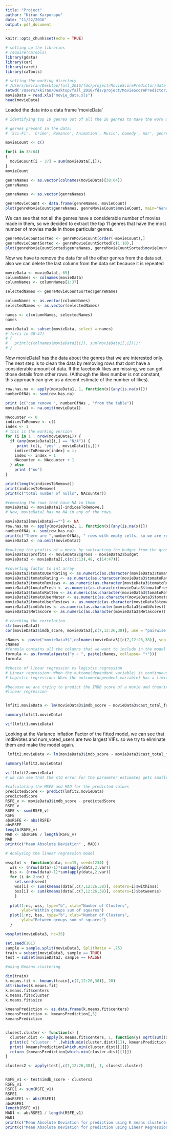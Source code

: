 ```yaml
---
title: "Project"
author: "Kiran Karpurapu"
date: "11/22/2016"
output: pdf_document
---
```


<!-- https://rstudio-pubs-static.s3.amazonaws.com/33876_1d7794d9a86647ca90c4f182df93f0e8.html -->

```r
knitr::opts_chunk$set(echo = TRUE)
```

```r
# setting up the libraries
# require(caTools)
library(gdata)
library(car)
library(caret)
library(caTools)
```

```r
# setting the working directory
# /Users/kkiran/Desktop/fall_2016/fds/project/MovieScorePredictor/data
setwd('/Users/kkiran/Desktop/fall_2016/fds/project/MovieScorePredictor/data/')
movieData = read.xls("movie_data.xls")
head(movieData)
```

Loaded the data into a data frame 'movieData'

```r
# identifying top 10 genres out of all the 26 genres to make the work more focussed

# gernes present in the data:
# 'Sci-Fi', 'Crime', Romance', Animation', Music', Comedy', War', genres', Horror', Film-Noir', Adventure', News', Reality-TV', Thriller', Western', Mystery', Short', Drama', Action', Documentary', Musical', History', Family', Fantasy', Game-Show', Sport', Biography'

movieCount <- c()

for(i in 38:64)
{
  movieCount[i - 37] = sum(movieData[,i]);
}
movieCount

genreNames <- as.vector(colnames(movieData)[38:64])
genreNames

genreNames <- as.vector(genreNames)

genreMovieCount <- data.frame(genreNames, movieCount)
plot(genreMovieCount$genreNames, genreMovieCount$movieCount, main="Genre Distribution",	xlab="Genre ", ylab=" Movies Made")
```

We can see that not all the genres have a considerable number of movies made in them, so we decided to extract the top 11 genres that have the most number of movies made in those particular genres.

```r
genreMovieCountSorted <- genreMovieCount[order(-movieCount),] 
genreMovieCountSorted <- genreMovieCountSorted[c(1:10),]
plot(genreMovieCountSorted$genreNames, genreMovieCountSorted$movieCount, main="Filtered Genre Distribution",	xlab="Genre ", ylab=" Movies Made")

```

Now we have to remove the data for all the other genres from the data set, also we can delete the last column from the data set because it is repeated
```r

movieData <- movieData[,-65]
columnNames <- colnames(movieData)
columnNames <- columnNames[1:37]

selectedNames <- genreMovieCountSorted$genreNames

columnNames <- as.vector(columnNames)
selectedNames <- as.vector(selectedNames)

names <- c(columnNames, selectedNames)
names

movieData1 <- subset(movieData, select = names)
# for(i in 38:47)
# {
#   print(c(colnames(movieData1[i]), sum(movieData1[,i])));
# }
```
Now movieData1 has the data about the genres that we are interested only. The next step is to clean the data by removing rows that dont have a considerable amount of data. If the facebook likes are missing, we can get those details from other rows. (Although the likes number is not constant, this approach can give us a decent estimate of the number of likes).

```r

row.has.na <- apply(movieData1, 1, function(x){any(is.na(x))})
numberOfNAs <- sum(row.has.na)

print (c("can remove ", numberOfNAs , "from the table"))
movieData1 <- na.omit(movieData1)
```

```r
NAcounter <- 0
indicesToRemove <- c()
index <- 1
# this is the working version 
for (i in 1 : nrow(movieData1)) {
  if (any(movieData1[i,] == "N/A")) {
     print (c(i, "yes" , movieData1[i,]))
    indicesToRemove[index] = i;
    index <- index + 1
    NAcounter <- NAcounter + 1
  } else
    print ("no")
}

print(length(indicesToRemove))
print(indicesToRemove)
print(c("total number of nulls", NAcounter))
```

```r
#removing the rows that have NA in them
movieData2 <- movieData1[-indicesToRemove,]
# Now, movieData2 has no NA in any of the rows.

movieData2[movieData2==""] <- NA
row.has.na <- apply(movieData2, 1, function(x){any(is.na(x))})
numberOfNAs <- sum(row.has.na)
print(c("There are ",numberOfNAs, " rows with empty cells, so we are removing them"))
movieData2 <- na.omit(movieData2)
```


```r
#couting the profits of a movie by subtracting the budget from the gross
movieData2$profits <- movieData2$gross - movieData2$budget
movieData3 <- movieData2[,c(c(1:13),48, c(14:47))]
```


```r

#coverting factor to int array
movieData3$tomatoUserRating <- as.numeric(as.character(movieData3$tomatoUserRating))
movieData3$tomatoRating <- as.numeric(as.character(movieData3$tomatoRating))
movieData3$tomatoReviews <- as.numeric(as.character(movieData3$tomatoReviews))
movieData3$tomatoFresh <- as.numeric(as.character(movieData3$tomatoFresh))
movieData3$tomatoRotten <- as.numeric(as.character(movieData3$tomatoRotten))
movieData3$tomatoUserMeter <- as.numeric(as.character(movieData3$tomatoUserMeter))
movieData3$tomatoUserReviews <- as.numeric(as.character(movieData3$tomatoUserReviews))
movieData3$imdbVotes <- as.numeric(as.character(movieData3$imdbVotes))
movieData3$Metascore <- as.numeric(as.character(movieData3$Metascore))
```

```r
# checking the correlation
str(movieData3)
cor(movieData3$imdb_score, movieData3[,c(7,12:26,38)], use = "pairwise.complete.obs")
```

```r
cNames <- paste("movieData3$",colnames(movieData3)[c(7,12:26,38)], sep = "")
cNames
#formula contains all the columns that we want to include in the model
formula <- as.formula(paste("y ~ ", paste(cNames, collapse= "+")))
formula
```


```r
#choice of linear regression vs logistic regression
# Linear regression: When the outcome(dependent variable) is continuous, i.e. infinite number of possibilities.
# Logistic regression: When the outcome(dependent variable) has a limited set of values.

#because we are trying to predict the IMDB score of a movie and theoritically the score can have an infinite number of possibilities, we are chosing linear regression over logisitic regression
#linear regression


lmfit1.movieData <- lm(movieData3$imdb_score ~ movieData3$cast_total_facebook_likes + movieData3$gross + movieData3$budget + movieData3$num_critic_for_reviews +movieData3$num_user_for_reviews + movieData3$tomatoUserRating + + movieData3$tomatoRating + movieData3$tomatoReviews + movieData3$tomatoFresh + movieData3$tomatoUserMeter + movieData3$tomatoUserReviews + movieData3$num_voted_users +  movieData3$imdbVotes + movieData3$duration ,data = movieData3)

summary(lmfit1.movieData)

vif(lmfit1.movieData)
```
Looking at the Variance Inflation Factor of the fitted model, we can see that imdbVotes and num_voted_users are two largest VIFs. so we try to eliminate them and make the model again.

```r
 lmfit2.movieData <- lm(movieData3$imdb_score ~ movieData3$cast_total_facebook_likes + movieData3$gross + movieData3$budget + movieData3$num_critic_for_reviews +movieData3$num_user_for_reviews + movieData3$tomatoUserRating + + movieData3$tomatoRating + movieData3$tomatoReviews + movieData3$tomatoFresh + movieData3$tomatoUserMeter + movieData3$tomatoUserReviews + movieData3$duration ,data = movieData3)

summary(lmfit2.movieData)

vif(lmfit2.movieData)
# we can see that the std error for the parameter estimates gets smaller.
```

```r
#calculating the MSFE and MAD for the predicted values
predictedScore <- predict(lmfit2.movieData)
predictedScore
RSFE_v <- movieData3$imdb_score - predictedScore
RSFE_v
RSFE <- sum(RSFE_v)
RSFE
absRSFE <- abs(RSFE)
absRSFE
length(RSFE_v)
MAD <- absRSFE / length(RSFE_v)
MAD
print(c("Mean Absolute Deviation" , MAD))
```

```r
# Analysing the linear regression model
```

```r

wssplot <- function(data, nc=15, seed=1234) {
  wss <- (nrow(data)-1)*sum(apply(data,2,var))
  bss <- (nrow(data)-1)*sum(apply(data,2,var))
  for (i in 2:nc) {
    set.seed(seed)
    wss[i] <- sum(kmeans(data[,c(7,12:26,38)], centers=i)$withinss)
    bss[i] <- sum(kmeans(data[,c(7,12:26,38)], centers=i)$betweenss)
    }
  
  plot(1:nc, wss, type="b", xlab="Number of Clusters",
       ylab="Within groups sum of squares")
  plot(1:nc, bss, type="b", xlab="Number of Clusters",
       ylab="Between groups sum of squares")
  }

wssplot(movieData3, nc=35) 
```

```r
set.seed(101) 
sample = sample.split(movieData3, SplitRatio = .75)
train = subset(movieData3, sample == TRUE)
test = subset(movieData3, sample == FALSE)
```

```r
#using Kmeans clustering

dim(train)
k.means.fit <- kmeans(train[,c(7,12:26,38)], 20)
attributes(k.means.fit)
k.means.fit$centers
k.means.fit$cluster
k.means.fit$size

kmeansPrediction <- as.data.frame(k.means.fit$centers)
kmeansPrediction <- kmeansPrediction[,5]
kmeansPrediction


closest.cluster <- function(x) {
  cluster.dist <- apply(k.means.fit$centers, 1, function(y) sqrt(sum((x-y)^2)))
  print(c( "cluster: " ,(which.min(cluster.dist)[1]), kmeansPrediction[which.min(cluster.dist)[1]]))
  print( kmeansPrediction[which.min(cluster.dist)[1]])
  return (kmeansPrediction[which.min(cluster.dist)[1]])
}

clusters2 <- apply(test[,c(7,12:26,38)], 1, closest.cluster)


RSFE_v1 <- test$imdb_score - clusters2
RSFE_v1
RSFE1 <- sum(RSFE_v1)
RSFE1
absRSFE1 <- abs(RSFE1)
absRSFE1
length(RSFE_v1)
MAD1 <- absRSFE1 / length(RSFE_v1)
MAD1
print(c("Mean Absolute Deviation for prediction using K means clustering" , MAD1))
print(c("Mean Absolute Deviation for prediction using Linear Regression" , MAD))
```